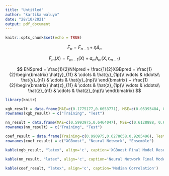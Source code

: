 ```yaml
---
title: "Untitled"
author: "kartika waluyo"
date: "28/10/2021"
output: pdf_document
---
```


```r
knitr::opts_chunk$set(echo = TRUE)
```

$$
F_n = F_{n-1} + \eta\Delta_n
$$


$$
F_m(X) = F_{m-1}(X) + a_mh_m(X,r_{m-1})
$$

$$
ENSpred = \frac{1}{2}NNpred + \frac{1}{2}XGBpred =
\frac{1}{2}\begin{bmatrix}
\hat{y}_{11} & \cdots & \hat{y}_{1p}\\
\vdots & \ddots\\
\hat{y}_{n1} & \cdots & \hat{y}_{np}\\
\end{bmatrix} + 
\frac{1}{2}\begin{bmatrix}
\hat{z}_{11} & \cdots & \hat{z}_{1p}\\
\vdots & \ddots\\
\hat{z}_{n1} & \cdots & \hat{z}_{np}\\
\end{bmatrix}
$$



```r
library(knitr)

xgb_result = data.frame(MAE=c(0.1775177,0.6653771), MSE=c(0.05393484, 0.735219))
rownames(xgb_result) = c("Training", "Test")

nn_result = data.frame(MAE=c(0.5993975,0.6464047), MSE=c(0.6128888, 0.6931747))
rownames(nn_result) = c("Training", "Test")

coef_result = data.frame(Training=c(0.990975,0.6278658,0.9205496), Test=c(0.4364947, 0.4887672,0.4976427))
rownames(coef_result) = c("XGBoost", "Neural Network", "Ensemble")
```


```r
kable(xgb_result, "latex", align='c', caption='XGBoost Final Model Result')
```


```r
kable(nn_result, "latex", align='c', caption='Neural Network Final Model Result')
```


```r
kable(coef_result, "latex", align='c', caption='Median Correlation')
```













